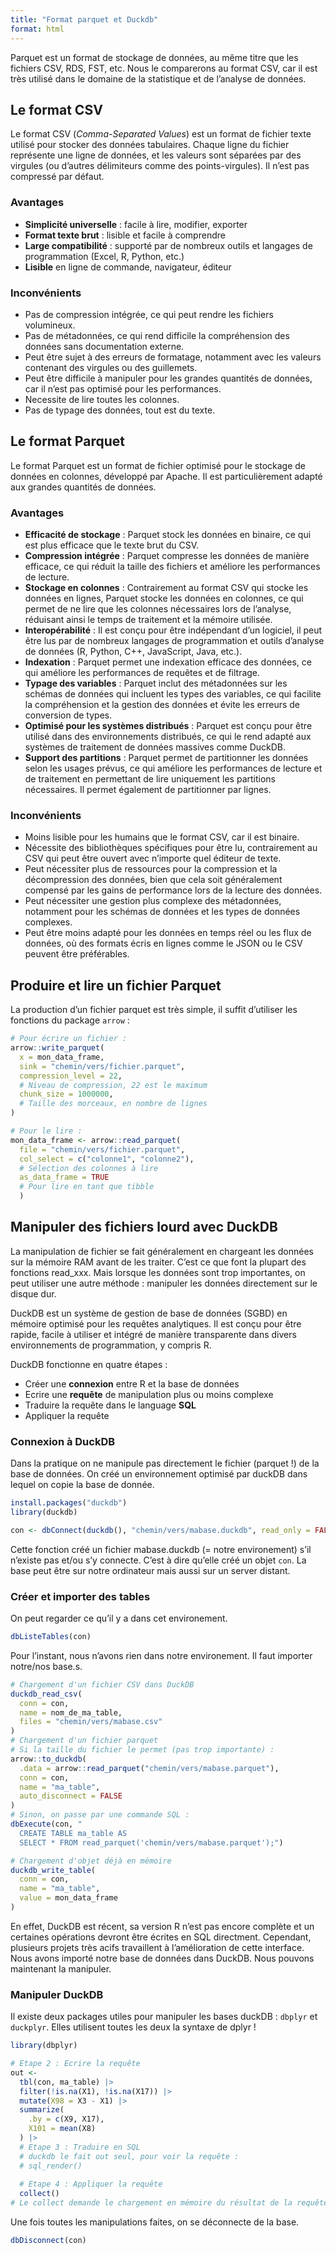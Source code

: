 ```yaml
---
title: "Format parquet et Duckdb"
format: html
---
```


Parquet est un format de stockage de données, au même titre que les fichiers CSV, RDS, FST, etc. Nous le comparerons au format CSV, car il est très utilisé dans le domaine de la statistique et de l'analyse de données.

## Le format CSV 

Le format CSV (*Comma-Separated Values*) est un format de fichier texte utilisé pour stocker des données tabulaires. Chaque ligne du fichier représente une ligne de données, et les valeurs sont séparées par des virgules (ou d'autres délimiteurs comme des points-virgules). Il n'est pas compressé par défaut.

### Avantages

- **Simplicité universelle** : facile à lire, modifier, exporter
- **Format texte brut** : lisible et facile à comprendre
- **Large compatibilité** : supporté par de nombreux outils et langages de programmation (Excel, R, Python, etc.)
- **Lisible** en ligne de commande, navigateur, éditeur

### Inconvénients

- Pas de compression intégrée, ce qui peut rendre les fichiers volumineux.
- Pas de métadonnées, ce qui rend difficile la compréhension des données sans documentation externe.
- Peut être sujet à des erreurs de formatage, notamment avec les valeurs contenant des virgules ou des guillemets.
- Peut être difficile à manipuler pour les grandes quantités de données, car il n'est pas optimisé pour les performances.
- Necessite de lire toutes les colonnes.
- Pas de typage des données, tout est du texte.

## Le format Parquet

Le format Parquet est un format de fichier optimisé pour le stockage de données en colonnes, développé par Apache. Il est particulièrement adapté aux grandes quantités de données.

### Avantages

- **Efficacité de stockage** : Parquet stock les données en binaire, ce qui est plus efficace que le texte brut du CSV.
- **Compression intégrée** : Parquet compresse les données de manière efficace, ce qui réduit la taille des fichiers et améliore les performances de lecture.
- **Stockage en colonnes** : Contrairement au format CSV qui stocke les données en lignes, Parquet stocke les données en colonnes, ce qui permet de ne lire que les colonnes nécessaires lors de l'analyse, réduisant ainsi le temps de traitement et la mémoire utilisée.
- **Interopérabilité** : Il est conçu pour être indépendant d’un logiciel, il peut être lus par de nombreux langages de programmation et outils d'analyse de données (R, Python, C++, JavaScript, Java, etc.).
- **Indexation** : Parquet permet une indexation efficace des données, ce qui améliore les performances de requêtes et de filtrage.
- **Typage des variables** : Parquet inclut des métadonnées sur les schémas de données qui incluent les types des variables, ce qui facilite la compréhension et la gestion des données et évite les erreurs de conversion de types.
- **Optimisé pour les systèmes distribués** : Parquet est conçu pour être utilisé dans des environnements distribués, ce qui le rend adapté aux systèmes de traitement de données massives comme DuckDB.
- **Support des partitions** : Parquet permet de partitionner les données selon les usages prévus, ce qui améliore les performances de lecture et de traitement en permettant de lire uniquement les partitions nécessaires. Il permet également de partitionner par lignes.

### Inconvénients

- Moins lisible pour les humains que le format CSV, car il est binaire.
- Nécessite des bibliothèques spécifiques pour être lu, contrairement au CSV qui peut être ouvert avec n'importe quel éditeur de texte.
- Peut nécessiter plus de ressources pour la compression et la décompression des données, bien que cela soit généralement compensé par les gains de performance lors de la lecture des données.
- Peut nécessiter une gestion plus complexe des métadonnées, notamment pour les schémas de données et les types de données complexes.
- Peut être moins adapté pour les données en temps réel ou les flux de données, où des formats écris en lignes comme le JSON ou le CSV peuvent être préférables.


## Produire et lire un fichier Parquet

La production d'un fichier parquet est très simple, il suffit d'utiliser les fonctions du package `arrow` :
```r
# Pour écrire un fichier :
arrow::write_parquet(
  x = mon_data_frame,
  sink = "chemin/vers/fichier.parquet",
  compression_level = 22,
  # Niveau de compression, 22 est le maximum
  chunk_size = 1000000, 
  # Taille des morceaux, en nombre de lignes
)

# Pour le lire : 
mon_data_frame <- arrow::read_parquet(
  file = "chemin/vers/fichier.parquet",
  col_select = c("colonne1", "colonne2"),
  # Sélection des colonnes à lire
  as_data_frame = TRUE
  # Pour lire en tant que tibble
  )
```

## Manipuler des fichiers lourd avec DuckDB

La manipulation de fichier se fait généralement en chargeant les données sur la mémoire RAM avant de les traiter. C'est ce que font la plupart des fonctions read_xxx. Mais lorsque les données sont trop importantes, on peut utiliser une autre méthode : manipuler les données directement sur le disque dur.

DuckDB est un système de gestion de base de données (SGBD) en mémoire optimisé pour les requêtes analytiques. Il est conçu pour être rapide, facile à utiliser et intégré de manière transparente dans divers environnements de programmation, y compris R. 

DuckDB fonctionne en quatre étapes : 

- Créer une **connexion** entre R et la base de données
- Ecrire une **requête** de manipulation plus ou moins complexe
- Traduire la requête dans le language **SQL**
- Appliquer la requête

### Connexion à DuckDB

Dans la pratique on ne manipule pas directement le fichier (parquet !) de la base de données. On créé un environnement optimisé par duckDB dans lequel on copie la base de donnée.

``` r
install.packages("duckdb")
library(duckdb)

con <- dbConnect(duckdb(), "chemin/vers/mabase.duckdb", read_only = FALSE)
```

Cette fonction créé un fichier mabase.duckdb (= notre environement) s'il n'existe pas et/ou s'y connecte. C'est à dire qu'elle créé un objet `con`. La base peut être sur notre ordinateur mais aussi sur un server distant. 

### Créer et importer des tables

On peut regarder ce qu'il y a dans cet environement.

``` r
dbListeTables(con)
```

Pour l'instant, nous n'avons rien dans notre environement. Il faut importer notre/nos base.s. 

``` r
# Chargement d'un fichier CSV dans DuckDB
duckdb_read_csv(
  conn = con, 
  name = nom_de_ma_table,
  files = "chemin/vers/mabase.csv"
)
# Chargement d'un fichier parquet
# Si la taille du fichier le permet (pas trop importante) :
arrow::to_duckdb(
  .data = arrow::read_parquet("chemin/vers/mabase.parquet"),
  conn = con,
  name = "ma_table",
  auto_disconnect = FALSE
)
# Sinon, on passe par une commande SQL :
dbExecute(con, "
  CREATE TABLE ma_table AS 
  SELECT * FROM read_parquet('chemin/vers/mabase.parquet');")

# Chargement d'objet déjà en mémoire
duckdb_write_table(
  conn = con, 
  name = "ma_table", 
  value = mon_data_frame
)
```

En effet, DuckDB est récent, sa version R n'est pas encore complète et un certaines opérations devront être écrites en SQL directment. Cependant, plusieurs projets très acifs travaillent à l'amélioration de cette interface.
Nous avons importé notre base de données dans DuckDB. Nous pouvons maintenant la manipuler.

### Manipuler DuckDB

Il existe deux packages utiles pour manipuler les bases duckDB : `dbplyr` et `duckplyr`. Elles utilisent toutes les deux la syntaxe de dplyr !

```r
library(dbplyr)

# Etape 2 : Ecrire la requête
out <-
  tbl(con, ma_table) |> 
  filter(!is.na(X1), !is.na(X17)) |>
  mutate(X98 = X3 - X1) |>
  summarize(
    .by = c(X9, X17),
    X101 = mean(X8)
  ) |> 
  # Etape 3 : Traduire en SQL
  # duckdb le fait out seul, pour voir la requête :
  # sql_render()
  
  # Etape 4 : Appliquer la requête
  collect()
# Le collect demande le chargement en mémoire du résultat de la requête
```

Une fois toutes les manipulations faites, on se déconnecte de la base. 

``` r
dbDisconnect(con)
```
